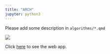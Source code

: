 ---
title: "ARCH"
jupyter: python3
---

Please add some description in `algorithms/*.qmd`

![](/images/ARCH.png)

Click [here](https://app.parse-health.org/ARCH/) to see the web app.